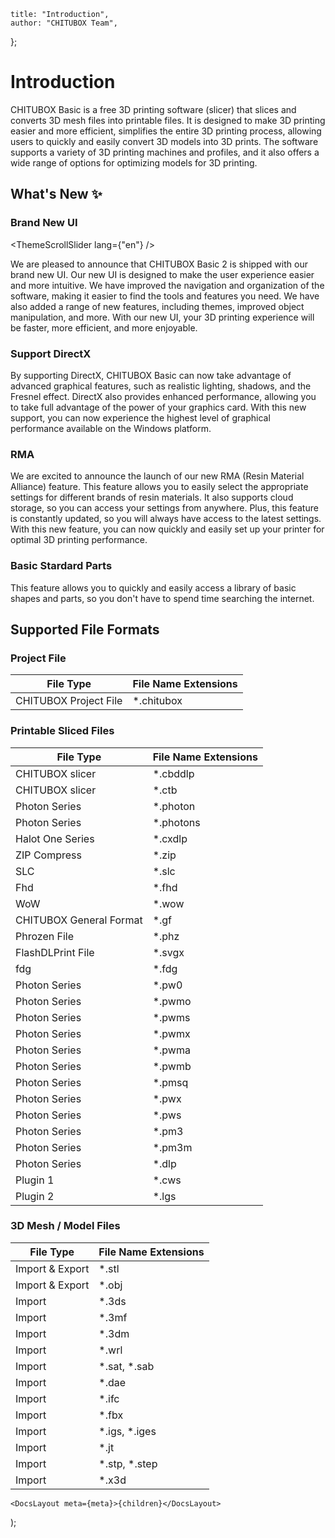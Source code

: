 
	title: "Introduction",
	author: "CHITUBOX Team",
};

# Introduction

CHITUBOX Basic is a free 3D printing software (slicer) that slices and converts 3D mesh files into printable files. It is designed to make 3D printing easier and more efficient, simplifies the entire 3D printing process, allowing users to quickly and easily convert 3D models into 3D prints. The software supports a variety of 3D printing machines and profiles, and it also offers a wide range of options for optimizing models for 3D printing.

## What's New ✨

### Brand New UI

<ThemeScrollSlider lang={"en"} />

We are pleased to announce that CHITUBOX Basic 2 is shipped with our brand new UI. Our new UI is designed to make the user experience easier and more intuitive. We have improved the navigation and organization of the software, making it easier to find the tools and features you need. We have also added a range of new features, including themes, improved object manipulation, and more. With our new UI, your 3D printing experience will be faster, more efficient, and more enjoyable.

### Support DirectX

<DirectX />

By supporting DirectX, CHITUBOX Basic can now take advantage of advanced graphical features, such as realistic lighting, shadows, and the Fresnel effect. DirectX also provides enhanced performance, allowing you to take full advantage of the power of your graphics card. With this new support, you can now experience the highest level of graphical performance available on the Windows platform.

### RMA

<Rma />

We are excited to announce the launch of our new RMA (Resin Material Alliance) feature. This feature allows you to easily select the appropriate settings for different brands of resin materials. It also supports cloud storage, so you can access your settings from anywhere. Plus, this feature is constantly updated, so you will always have access to the latest settings. With this new feature, you can now quickly and easily set up your printer for optimal 3D printing performance.

### Basic Stardard Parts

<StandardParts />

This feature allows you to quickly and easily access a library of basic shapes and parts, so you don't have to spend time searching the internet.

## Supported File Formats

### Project File

| File Type             | File Name Extensions |
| --------------------- | -------------------- |
| CHITUBOX Project File | \*.chitubox          |

### Printable Sliced Files

| File Type               | File Name Extensions |
| ----------------------- | -------------------- |
| CHITUBOX slicer         | \*.cbddlp            |
| CHITUBOX slicer         | \*.ctb               |
| Photon Series           | \*.photon            |
| Photon Series           | \*.photons           |
| Halot One Series        | \*.cxdlp             |
| ZIP Compress            | \*.zip               |
| SLC                     | \*.slc               |
| Fhd                     | \*.fhd               |
| WoW                     | \*.wow               |
| CHITUBOX General Format | \*.gf                |
| Phrozen File            | \*.phz               |
| FlashDLPrint File       | \*.svgx              |
| fdg                     | \*.fdg               |
| Photon Series           | \*.pw0               |
| Photon Series           | \*.pwmo              |
| Photon Series           | \*.pwms              |
| Photon Series           | \*.pwmx              |
| Photon Series           | \*.pwma              |
| Photon Series           | \*.pwmb              |
| Photon Series           | \*.pmsq              |
| Photon Series           | \*.pwx               |
| Photon Series           | \*.pws               |
| Photon Series           | \*.pm3               |
| Photon Series           | \*.pm3m              |
| Photon Series           | \*.dlp               |
| Plugin 1                | \*.cws               |
| Plugin 2                | \*.lgs               |

### 3D Mesh / Model Files

| File Type       | File Name Extensions |
| --------------- | -------------------- |
| Import & Export | \*.stl               |
| Import & Export | \*.obj               |
| Import          | \*.3ds               |
| Import          | \*.3mf               |
| Import          | \*.3dm               |
| Import          | \*.wrl               |
| Import          | \*.sat, \*.sab       |
| Import          | \*.dae               |
| Import          | \*.ifc               |
| Import          | \*.fbx               |
| Import          | \*.igs, \*.iges      |
| Import          | \*.jt                |
| Import          | \*.stp, \*.step      |
| Import          | \*.x3d               |

	<DocsLayout meta={meta}>{children}</DocsLayout>
);
